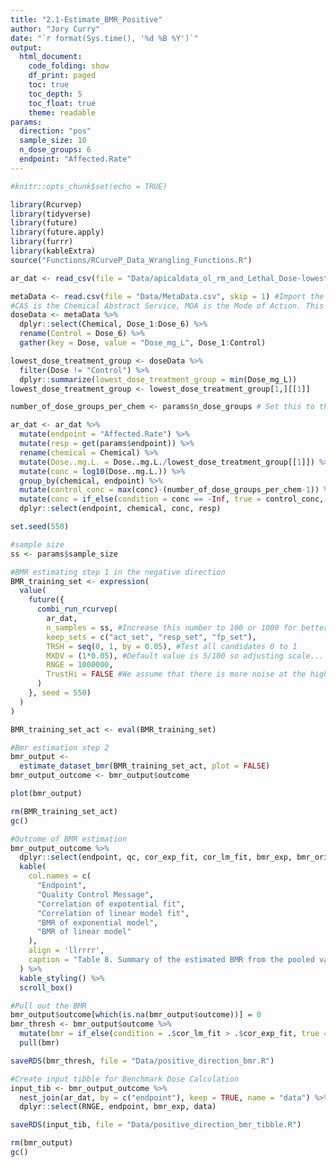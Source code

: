 ```yaml
---
title: "2.1-Estimate_BMR_Positive"
author: "Jory Curry"
date: "`r format(Sys.time(), '%d %B %Y')`"
output: 
  html_document:
    code_folding: show
    df_print: paged
    toc: true
    toc_depth: 5
    toc_float: true
    theme: readable
params:
  direction: "pos"
  sample_size: 10
  n_dose_groups: 6
  endpoint: "Affected.Rate"
---
```


```r
#knitr::opts_chunk$set(echo = TRUE)
```

```r
library(Rcurvep)
library(tidyverse)
library(future)
library(future.apply)
library(furrr)
library(kableExtra)
source("Functions/RCurveP_Data_Wrangling_Functions.R")
```

```r
ar_dat <- read_csv(file = "Data/apicaldata_ol_rm_and_Lethal_Dose-lowest_dose_removed.csv")

metaData <- read.csv(file = "Data/MetaData.csv", skip = 1) #Import the Meta Data that includes information about the data in the folders
#CAS is the Chemical Abstract Service, MOA is the Mode of Action. This table includes useful information about the exposure concentrations for each chemical dose in mg/L. We'll use this later to create our final data frame
doseData <- metaData %>%
  dplyr::select(Chemical, Dose_1:Dose_6) %>%
  rename(Control = Dose_6) %>%
  gather(key = Dose, value = "Dose_mg_L", Dose_1:Control)

lowest_dose_treatment_group <- doseData %>%
  filter(Dose != "Control") %>%
  dplyr::summarize(lowest_dose_treatment_group = min(Dose_mg_L))
lowest_dose_treatment_group <- lowest_dose_treatment_group[1,][[1]]

number_of_dose_groups_per_chem <- params$n_dose_groups # Set this to the number of dose groups you have (including control)
```

```r
ar_dat <- ar_dat %>%
  mutate(endpoint = "Affected.Rate") %>%
  mutate(resp = get(params$endpoint)) %>%
  rename(chemical = Chemical) %>%
  mutate(Dose..mg.L. = Dose..mg.L./lowest_dose_treatment_group[[1]]) %>%
  mutate(conc = log10(Dose..mg.L.)) %>%
  group_by(chemical, endpoint) %>%
  mutate(control_conc = max(conc)-(number_of_dose_groups_per_chem-1)) %>% #making sure there are no infinite values for concentrations. Controls are made to be 1 dose group down from the lowest concentration
  mutate(conc = if_else(condition = conc == -Inf, true = control_conc, false = conc)) %>%
  dplyr::select(endpoint, chemical, conc, resp)
```

```r
set.seed(550)

#sample size
ss <- params$sample_size

#BMR estimating step 1 in the negative direction
BMR_training_set <- expression(
  value(
    future({
      combi_run_rcurvep(
        ar_dat,
        n_samples = ss, #Increase this number to 100 or 1000 for better results (takes a long time to run)
        keep_sets = c("act_set", "resp_set", "fp_set"),
        TRSH = seq(0, 1, by = 0.05), #Test all candidates 0 to 1
        MXDV = (1*0.05), #Default value is 5/100 so adjusting scale... Maximum allowed deviation from monotonicity (default = 5).
        RNGE = 1000000,
        TrustHi = FALSE #We assume that there is more noise at the higher concentration, so if two correction sets are equal, go with the lower concentration set
      )
    }, seed = 550)
  )
)

BMR_training_set_act <- eval(BMR_training_set)
```

```r
#Bmr estimation step 2
bmr_output <-
  estimate_dataset_bmr(BMR_training_set_act, plot = FALSE)
bmr_output_outcome <- bmr_output$outcome

plot(bmr_output)
```

```r
rm(BMR_training_set_act)
gc()
```

```r
#Outcome of BMR estimation
bmr_output_outcome %>%
  dplyr::select(endpoint, qc, cor_exp_fit, cor_lm_fit, bmr_exp, bmr_ori) %>%
  kable(
    col.names = c(
      "Endpoint",
      "Quality Control Message",
      "Correlation of expotential fit",
      "Correlation of linear model fit",
      "BMR of exponential model",
      "BMR of linear model"
    ),
    align = 'llrrrr',
    caption = "Table 8. Summary of the estimated BMR from the pooled variance from varying thresholds"
  ) %>%
  kable_styling() %>%
  scroll_box()
```

```r
#Pull out the BMR
bmr_output$outcome[which(is.na(bmr_output$outcome))] = 0
bmr_thresh <- bmr_output$outcome %>%
  mutate(bmr = if_else(condition = .$cor_lm_fit > .$cor_exp_fit, true = .$bmr_ori, false = .$bmr_exp)) %>%
  pull(bmr)

saveRDS(bmr_thresh, file = "Data/positive_direction_bmr.R")

#Create input tibble for Benchmark Dose Calculation
input_tib <- bmr_output_outcome %>%
  nest_join(ar_dat, by = c("endpoint"), keep = TRUE, name = "data") %>%
  dplyr::select(RNGE, endpoint, bmr_exp, data)

saveRDS(input_tib, file = "Data/positive_direction_bmr_tibble.R")
```

```r
rm(bmr_output)
gc()
```

